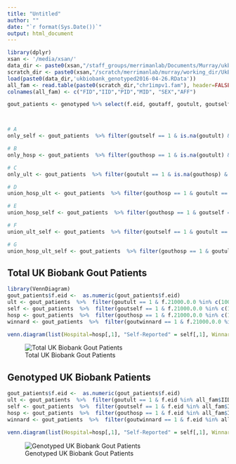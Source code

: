 ```yaml
---
title: "Untitled"
author: ""
date: "`r format(Sys.Date())`"
output: html_document
---
```


```r
library(dplyr)
xsan <- '/media/xsan/'
data_dir <- paste0(xsan,"/staff_groups/merrimanlab/Documents/Murray/ukbiobank_util/data/")
scratch_dir <- paste0(xsan,"/scratch/merrimanlab/murray/working_dir/UkBio/")
load(paste0(data_dir,'ukbiobank_genotyped2016-04-26.RData'))
all_fam <- read.table(paste0(scratch_dir,"chr1impv1.fam"), header=FALSE)
colnames(all_fam) <- c("FID","IID","PID","MID", "SEX","AFF")
```

```r
gout_patients <- genotyped %>% select(f.eid, goutaff, goutult, goutself, gouthosp, goutall, gout_exclude_drug, goutwinnard, renaldisease, f.21000.0.0)  %>% filter(goutaff == 1)



# A
only_self <- gout_patients  %>% filter(goutself == 1 & is.na(goutult) & is.na(gouthosp)) %>% select(f.eid) %>% tally()

# B
only_hosp <- gout_patients  %>% filter(gouthosp == 1 & is.na(goutult) & is.na(goutself)) %>% select(f.eid) %>% tally()

# C
only_ult <- gout_patients  %>% filter(goutult == 1 & is.na(gouthosp) & is.na(goutself)) %>% select(f.eid) %>% tally()

# D
union_hosp_ult <- gout_patients  %>% filter(gouthosp == 1 & goutult == 1 & is.na(goutself)) %>% select(f.eid) %>% tally()

# E
union_hosp_self <- gout_patients  %>% filter(gouthosp == 1 & goutself == 1 & is.na(goutult)) %>% select(f.eid) %>% tally()

# F
union_ult_self <- gout_patients  %>% filter(goutself == 1 & goutult == 1 & is.na(gouthosp)) %>% select(f.eid) %>% tally()

# G
union_hosp_ult_self <- gout_patients  %>% filter(gouthosp == 1 & goutult == 1 & goutself == 1) %>% select(f.eid) %>% tally()
```


## Total UK Biobank Gout Patients

```r
library(VennDiagram)
gout_patients$f.eid <-  as.numeric(gout_patients$f.eid)
ult <- gout_patients  %>%  filter(goutult == 1 & f.21000.0.0 %in% c(1001,1002,1003))  %>% select(f.eid)
self <- gout_patients  %>%  filter(goutself == 1 & f.21000.0.0 %in% c(1001,1002,1003))  %>% select(f.eid)
hosp <- gout_patients  %>%  filter(gouthosp == 1 & f.21000.0.0 %in% c(1001,1002,1003))  %>% select(f.eid)
winnard <- gout_patients  %>%  filter(goutwinnard == 1 & f.21000.0.0 %in% c(1001,1002,1003))  %>% select(f.eid)

venn.diagram(list(Hospital=hosp[,1], "Self-Reported" = self[,1], Winnard = winnard[,1], ULT = ult[,1]), fill = c('#FFFF80','#AAFFAA','#FFAAAA','#AAAAFF'), filename = "total_venn.tiff")

```

![Total UK Biobank Gout Patients](total_venn.tiff)

## Genotyped UK Biobank Patients

```r
gout_patients$f.eid <-  as.numeric(gout_patients$f.eid)
ult <- gout_patients  %>%  filter(goutult == 1 & f.eid %in% all_fam$IID & f.21000.0.0 %in% c(1001,1002,1003) )  %>% select(f.eid)
self <- gout_patients  %>%  filter(goutself == 1 & f.eid %in% all_fam$IID & f.21000.0.0 %in% c(1001,1002,1003))  %>% select(f.eid)
hosp <- gout_patients  %>%  filter(gouthosp == 1 & f.eid %in% all_fam$IID & f.21000.0.0 %in% c(1001,1002,1003))  %>% select(f.eid)
winnard <- gout_patients  %>%  filter(goutwinnard == 1 & f.eid %in% all_fam$IID & f.21000.0.0 %in% c(1001,1002,1003))  %>% select(f.eid)

venn.diagram(list(Hospital=hosp[,1], "Self-Reported" = self[,1], Winnard = winnard[,1], ULT = ult[,1]),fill = c('#FFFF80','#AAFFAA','#FFAAAA','#AAAAFF') ,filename = "genotyped_venn.tiff")

```

![Genotyped UK Biobank Gout Patients](genotyped_venn.tiff)

